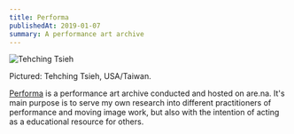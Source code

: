 ```yaml
---
title: Performa
publishedAt: 2019-01-07
summary: A performance art archive
---
```


![Tehching Tsieh](/tehching-tsieh.jpg)

Pictured: Tehching Tsieh, USA/Taiwan.

[Performa](https://are.na/tom-y/performa) is a performance art archive conducted and hosted on are.na. It's main purpose is to serve my own research into different practitioners of performance and moving image work, but also with the intention of acting as a educational resource for others.
